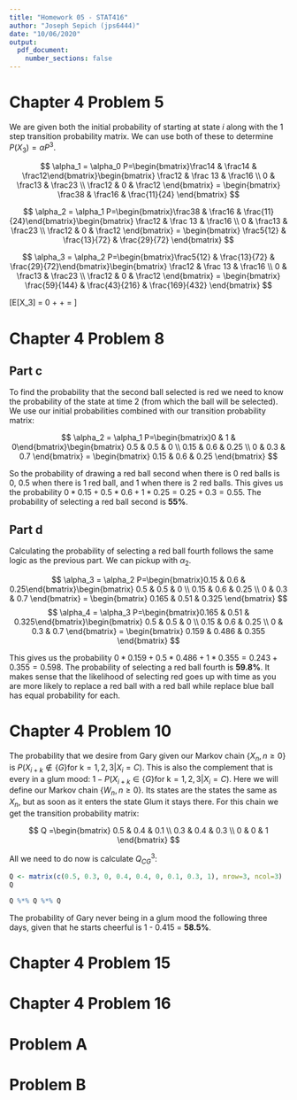 ```yaml
---
title: "Homework 05 - STAT416"
author: "Joseph Sepich (jps6444)"
date: "10/06/2020"
output:
  pdf_document:
    number_sections: false
---
```


# Chapter 4 Problem 5

We are given both the initial probability of starting at state $i$ along with the 1 step transition probability matrix. We can use both of these to determine $P(X_3) = \alpha P^3$.

$$
\alpha_1 = \alpha_0 P=\begin{bmatrix}\frac14 & \frac14 & \frac12\end{bmatrix}\begin{bmatrix}
\frac12 & \frac 13 & \frac16 \\
0 & \frac13 & \frac23 \\
\frac12 & 0 & \frac12
\end{bmatrix} = \begin{bmatrix}
\frac38 & \frac16 & \frac{11}{24}
\end{bmatrix}
$$

$$
\alpha_2 = \alpha_1 P=\begin{bmatrix}\frac38 & \frac16 & \frac{11}{24}\end{bmatrix}\begin{bmatrix}
\frac12 & \frac 13 & \frac16 \\
0 & \frac13 & \frac23 \\
\frac12 & 0 & \frac12
\end{bmatrix} = \begin{bmatrix}
\frac5{12} & \frac{13}{72} & \frac{29}{72}
\end{bmatrix}
$$

$$
\alpha_3 = \alpha_2 P=\begin{bmatrix}\frac5{12} & \frac{13}{72} & \frac{29}{72}\end{bmatrix}\begin{bmatrix}
\frac12 & \frac 13 & \frac16 \\
0 & \frac13 & \frac23 \\
\frac12 & 0 & \frac12
\end{bmatrix} = \begin{bmatrix}
\frac{59}{144} & \frac{43}{216} & \frac{169}{432}
\end{bmatrix}
$$

\[E[X_3] = 0 + \frac{43}{216} + \frac{169}{216} = \frac{212}{216} \approx 0.9815\]

# Chapter 4 Problem 8

## Part c

To find the probability that the second ball selected is red we need to know the probability of the state at time 2 (from which the ball will be selected). We use our initial probabilities combined with our transition probability matrix:

$$
\alpha_2 = \alpha_1 P=\begin{bmatrix}0 & 1 & 0\end{bmatrix}\begin{bmatrix}
0.5 & 0.5 & 0 \\
0.15 & 0.6 & 0.25 \\
0 & 0.3 & 0.7
\end{bmatrix} = \begin{bmatrix}
0.15 & 0.6 & 0.25
\end{bmatrix}
$$

So the probability of drawing a red ball second when there is 0 red balls is 0, 0.5 when there is 1 red ball, and 1 when there is 2 red balls. This gives us the probability $0 * 0.15 + 0.5 * 0.6 + 1 * 0.25 = 0.25 + 0.3 = 0.55$. The probability of selecting a red ball second is **55%**.

## Part d

Calculating the probability of selecting a red ball fourth follows the same logic as the previous part. We can pickup with $\alpha_2$.

$$
\alpha_3 = \alpha_2 P=\begin{bmatrix}0.15 & 0.6 & 0.25\end{bmatrix}\begin{bmatrix}
0.5 & 0.5 & 0 \\
0.15 & 0.6 & 0.25 \\
0 & 0.3 & 0.7
\end{bmatrix} = \begin{bmatrix}
0.165 & 0.51 & 0.325
\end{bmatrix}
$$
$$
\alpha_4 = \alpha_3 P=\begin{bmatrix}0.165 & 0.51 & 0.325\end{bmatrix}\begin{bmatrix}
0.5 & 0.5 & 0 \\
0.15 & 0.6 & 0.25 \\
0 & 0.3 & 0.7
\end{bmatrix} = \begin{bmatrix}
0.159 & 0.486 & 0.355
\end{bmatrix}
$$

This gives us the probability $0 * 0.159 + 0.5 * 0.486 + 1 * 0.355 = 0.243 + 0.355 = 0.598$. The probability of selecting a red ball fourth is **59.8%**. It makes sense that the likelihood of selecting red goes up with time as you are more likely to replace a red ball with a red ball while replace blue ball has equal probability for each.

# Chapter 4 Problem 10

The probability that we desire from Gary given our Markov chain $\{X_n,n \geq 0\}$ is $P(X_{i+k} \notin  \{G\} \text{for k} = 1,2,3|X_i = C)$. This is also the complement that is every in a glum mood: $1 - P(X_{i+k} \in  \{G\} \text{for k} = 1,2,3|X_i = C)$.  Here we will define our Markov chain $\{W_n, n\geq 0\}$. Its states are the states the same as $X_n$, but as soon as it enters the state Glum it stays there. For this chain we get the transition probability matrix:

$$
Q =\begin{bmatrix}
0.5 & 0.4 & 0.1 \\
0.3 & 0.4 & 0.3 \\
0 & 0 & 1
\end{bmatrix}
$$

All we need to do now is calculate $Q^3_{CG}$:

```r
Q <- matrix(c(0.5, 0.3, 0, 0.4, 0.4, 0, 0.1, 0.3, 1), nrow=3, ncol=3)
Q
```
```r
Q %*% Q %*% Q
```

The probability of Gary never being in a glum mood the following three days, given that he starts cheerful is 1 - 0.415 = **58.5%**.

# Chapter 4 Problem 15

# Chapter 4 Problem 16

# Problem A

# Problem B
















